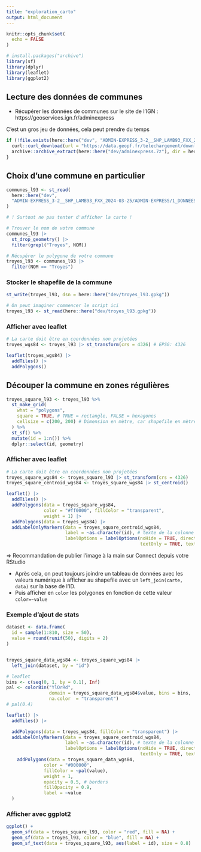 ```yaml
---
title: "exploration_carto"
output: html_document
---
```


```r
knitr::opts_chunk$set(
  echo = FALSE
)

# install.packages("archive")
library(sf)
library(dplyr)
library(leaflet)
library(ggplot2)
```

## Lecture des données de communes

- Récupérer les données de communes sur le site de l'IGN : https://geoservices.ign.fr/adminexpress

C'est un gros jeu de données, cela peut prendre du temps

```r
if (!file.exists(here::here("dev", "ADMIN-EXPRESS_3-2__SHP_LAMB93_FXX_2024-03-25"))) {
  curl::curl_download(url = "https://data.geopf.fr/telechargement/download/ADMIN-EXPRESS/ADMIN-EXPRESS_3-2__SHP_LAMB93_FXX_2024-03-25/ADMIN-EXPRESS_3-2__SHP_LAMB93_FXX_2024-03-25.7z", destfile = here::here("dev/adminexpress.7z"))
  archive::archive_extract(here::here("dev/adminexpress.7z"), dir = here::here("dev"))
}

```

## Choix d'une commune en particulier

```r
communes_l93 <- st_read(
  here::here("dev",
  "ADMIN-EXPRESS_3-2__SHP_LAMB93_FXX_2024-03-25/ADMIN-EXPRESS/1_DONNEES_LIVRAISON_2024-03-00237/ADE_3-2_SHP_LAMB93_FXX-ED2024-03-25/COMMUNE.shp")
)

# ! Surtout ne pas tenter d'afficher la carte !

# Trouver le nom de votre commune
communes_l93 |> 
  st_drop_geometry() |> 
  filter(grepl("Troyes", NOM))

# Récupérer le polygone de votre commune
troyes_l93 <- communes_l93 |> 
  filter(NOM == "Troyes")
```

### Stocker le shapefile de la commune

```r
st_write(troyes_l93, dsn = here::here("dev/troyes_l93.gpkg"))

# On peut imaginer commencer le script ici
troyes_l93 <- st_read(here::here("dev/troyes_l93.gpkg"))
```


### Afficher avec leaflet
```r
# La carte doit être en coordonnées non projetées
troyes_wgs84 <- troyes_l93 |> st_transform(crs = 4326) # EPSG: 4326

leaflet(troyes_wgs84) |> 
  addTiles() |> 
  addPolygons()
```



## Découper la commune en zones régulières

```r
troyes_square_l93 <- troyes_l93 %>% 
  st_make_grid(
    what = "polygons", 
    square = TRUE, # TRUE = rectangle, FALSE = hexagones
    cellsize = c(200, 200) # Dimension en mètre, car shapefile en mètre (lambert 93)
  ) %>% 
  st_sf() %>% 
  mutate(id = 1:n()) %>% 
  dplyr::select(id, geometry)
```

### Afficher avec leaflet
```r
# La carte doit être en coordonnées non projetées
troyes_square_wgs84 <- troyes_square_l93 |> st_transform(crs = 4326)
troyes_square_centroid_wgs84 <- troyes_square_wgs84 |> st_centroid()

leaflet() |> 
  addTiles() |> 
  addPolygons(data = troyes_square_wgs84,
              color = "#ff0000", fillColor = "transparent",
              weight = 1) |> 
  addPolygons(data = troyes_wgs84) |> 
  addLabelOnlyMarkers(data = troyes_square_centroid_wgs84, 
                      label = ~as.character(id), # texte de la colonne "id"
                      labelOptions = labelOptions(noHide = TRUE, direction = 'auto',
                                                  textOnly = TRUE, textsize = "10px"))
```

=> Recommandation de publier l'image à la main sur Connect depuis votre RStudio

- Après cela, on peut toujours joindre un tableau de données avec les valeurs numérique à afficher au shapefile avec un `left_join(carte, data)` sur la base de l'ID.  
- Puis afficher en `color` les polygones en fonction de cette valeur `color=~value`

### Exemple d'ajout de stats

```r
dataset <- data.frame(
  id = sample(1:810, size = 50),
  value = round(runif(50), digits = 2)
)


troyes_square_data_wgs84 <- troyes_square_wgs84 |> 
  left_join(dataset, by = "id")

# leaflet
bins <- c(seq(0, 1, by = 0.1), Inf)
pal <- colorBin("YlOrRd", 
                domain = troyes_square_data_wgs84$value, bins = bins,
                na.color  = "transparent")
# pal(0.4)

leaflet() |> 
  addTiles() |> 

  addPolygons(data = troyes_wgs84, fillColor = "transparent") |> 
  addLabelOnlyMarkers(data = troyes_square_centroid_wgs84, 
                      label = ~as.character(id), # texte de la colonne "id"
                      labelOptions = labelOptions(noHide = TRUE, direction = 'auto',
                                                  textOnly = TRUE, textsize = "10px")) |> 
    addPolygons(data = troyes_square_data_wgs84,
              color = "#000000", 
              fillColor = ~pal(value),
              weight = 1, 
              opacity = 0.5, # borders
              fillOpacity = 0.9,
              label = ~value
  )
```


### Afficher avec ggplot2

```r
ggplot() +
  geom_sf(data = troyes_square_l93, color = "red", fill = NA) +
  geom_sf(data = troyes_l93, color = "blue", fill = NA) +
  geom_sf_text(data = troyes_square_l93, aes(label = id), size = 0.8)
```

